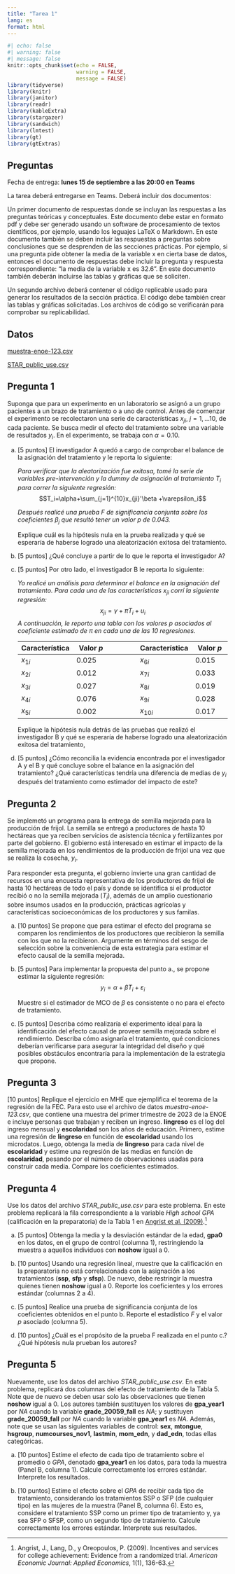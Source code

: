 ```yaml
---
title: "Tarea 1"
lang: es
format: html
---
```


```r
#| echo: false
#| warning: false 
#| message: false
knitr::opts_chunk$set(echo = FALSE,
                      warning = FALSE,
                      message = FALSE)
library(tidyverse)
library(knitr)
library(janitor)
library(readr)
library(kableExtra)
library(stargazer)
library(sandwich)
library(lmtest)
library(gt)
library(gtExtras)
```


## Preguntas

Fecha de entrega: **lunes 15 de septiembre a las 20:00 en Teams**

La tarea deberá entregarse en Teams. Deberá incluir dos documentos:

Un primer documento de respuestas donde se incluyan las respuestas a las preguntas teóricas y conceptuales. Este documento debe estar en formato pdf y debe ser generado usando un software de procesamiento de textos científicos, por ejemplo, usando los leguajes LaTeX o Markdown. En este documento también se deben incluir las respuestas a preguntas sobre conclusiones que se desprenden de las secciones prácticas. Por ejemplo, si una pregunta pide obtener la media de la variable x en cierta base de datos, entonces el documento de respuestas debe incluir la pregunta y respuesta correspondiente: “la media de la variable x es 32.6”. En este documento también deberán incluirse las tablas y gráficas que se soliciten.

Un segundo archivo deberá contener el código replicable usado para generar los resultados de la sección práctica. El código debe también crear las tablas y gráficas solicitadas. Los archivos de código se verificarán para comprobar su replicabilidad.

## Datos

[muestra-enoe-123.csv](../files/muestra-enoe-123.csv)

[STAR_public_use.csv](../files/STAR_public_use.csv)


## Pregunta 1

Suponga que para un experimento en un laboratorio se asignó a un grupo pacientes a un brazo de tratamiento o a uno de control. Antes de comenzar el experimento se recolectaron una serie de características $x_{ji}$, $j=1,\ldots 10$, de cada paciente. Se busca medir el efecto del tratamiento sobre una variable de resultados $y_i$. En el experimento, se trabaja con $\alpha=0.10$.

a. [5 puntos] El investigador A quedó a cargo de comprobar el balance de la asignación del tratamiento y le reporta lo siguiente:

    *Para verificar que la aleatorización fue exitosa, tomé la serie de variables pre-intervención y la dummy de asignación al tratamiento $T_i$ para correr la siguiente regresión:*
$$T_i=\alpha+\sum_{j=1}^{10}x_{ji}'\beta +\varepsilon_i$$

    *Después realicé una prueba $F$ de significancia conjunta sobre los coeficientes $\beta_j$ que resultó tener un valor $p$ de 0.043.*

    Explique cuál es la hipótesis nula en la prueba realizada y qué se esperaría de haberse logrado una aleatorización exitosa del tratamiento.

a. [5 puntos] ¿Qué concluye a partir de lo que le reporta el investigador A?

a. [5 puntos] Por otro lado, el investigador B le reporta lo siguiente:

    *Yo realicé un análisis para determinar el balance en la asignación del tratamiento. Para cada una de las características $x_{ji}$ corrí la siguiente regresión:*
$$x_{ji}=\gamma+\pi T_i+u_i$$
*A continuación, le reporto una tabla con los valores p asociados al coeficiente estimado de $\pi$ en cada una de las 10 regresiones.*

    | **Característica** |	**Valor $p$** || **Característica** |	**Valor $p$**
    |--- | --- |---|---|---|
    | $x_{1i}$	| 0.025 | |$x_{6i}$	| 0.015 |
    | $x_{2i}$	| 0.012 | |$x_{7i}$	| 0.033 |
    | $x_{3i}$	| 0.027 | |$x_{8i}$	| 0.019 |
    | $x_{4i}$	| 0.076 | |$x_{9i}$	| 0.028 |
    | $x_{5i}$	| 0.002 | |$x_{10i}$	| 0.017 |
    
    Explique la hipótesis nula detrás de las pruebas que realizó el investigador B y qué se esperaría de haberse logrado una aleatorización exitosa del tratamiento,

a. [5 puntos] ¿Cómo reconcilia la evidencia encontrada por el investigador A y el B y qué concluye sobre el balance en la asignación del tratamiento? ¿Qué características tendría una diferencia de medias de $y_i$ después del tratamiento como estimador del impacto de este?


## Pregunta 2

Se implemetó un programa para la entrega de semilla mejorada para la producción de frijol. La semilla se entregó a productores de hasta 10 hectáreas que ya reciben servicios de asistencia técnica y fertilizantes por parte del gobierno. El gobierno está interesado en estimar el impacto de la semilla mejorada en los rendimientos de la producción de frijol una vez que se realiza la cosecha, $y_i$.

Para responder esta pregunta, el gobierno invierte una gran cantidad de recursos en una encuesta representativa de los productores de frijol de hasta 10 hectáreas de todo el país y donde se identifica si el productor recibió o no la semilla mejorada ($T_i$), además de un amplio cuestionario sobre insumos usados en la producción, prácticas agrícolas y características socioeconómicas de los productores y sus familas.

a. [10 puntos] Se propone que para estimar el efecto del programa se comparen los rendimientos de los productores que recibieron la semilla con los que no la recibieron. Argumente en términos del sesgo de selección sobre la conveniencia de esta estrategia para estimar el efecto causal de la semilla mejorada.

a. [5 puntos] Para implementar la propuesta del punto a., se propone estimar la siguiente regresión: $$ y_i = \alpha + \beta T_i + \varepsilon_i $$

    Muestre si el estimador de MCO de $\beta$ es consistente o no para el efecto de tratamiento.

a. [5 puntos] Describa cómo realizaría el experimento ideal para la identificación del efecto causal de proveer semilla mejorada sobre el rendimiento. Describa cómo asignaría el tratamiento, qué condiciones deberían verificarse para asegurar la integridad del diseño y qué posibles obstáculos encontraría para la implementación de la estrategia que propone.


## Pregunta 3

[10 puntos] Replique el ejercicio en MHE que ejemplifica el teorema de la regresión de la FEC. Para esto use el archivo de datos *muestra-enoe-123.csv*, que contiene una muestra del primer trimestre de 2023 de la ENOE e incluye personas que trabajan y reciben un ingreso. **lingreso** es el log del ingreso mensual y **escolaridad** son los años de educación. Primero, estime una regresión de **lingreso** en función de **escolaridad** usando los microdatos. Luego, obtenga la media de **lingreso** para cada nivel de **escolaridad** y estime una regresión de las medias en función de **escolaridad**, pesando por el número de observaciones usadas para construir cada media. Compare los coeficientes estimados.


## Pregunta 4

Use los datos del archivo *STAR_public_use.csv* para este problema. En este problema replicará la fila correspondiente a la variable *High school GPA* (calificación en la preparatoria) de la Tabla 1 en [Angrist et al. (2009)](https://pubs.aeaweb.org/doi/pdfplus/10.1257/app.1.1.136).[^1]
  
[^1]: Angrist, J., Lang, D., y Oreopoulos, P. (2009). Incentives and services for college achievement: Evidence from a randomized trial. *American Economic Journal: Applied Economics*, 1(1), 136-63.

a. [5 puntos] Obtenga la media y la desviación estándar de la edad, **gpa0** en los datos, en el grupo de control (columna 1), restringiendo la muestra a aquellos individuos con **noshow** igual a 0.

a. [10 puntos] Usando una regresión lineal, muestre que la calificación en la preparatoria no está correlacionada con la asignación a los tratamientos (**ssp**, **sfp** y **sfsp**). De nuevo, debe restringir la muestra quienes tienen **noshow** igual a 0. Reporte los coeficientes y los errores estándar (columnas 2 a 4).

a. [5 puntos] Realice una prueba de significancia conjunta de los coeficientes obtenidos en el punto b. Reporte el estadístico $F$ y el valor $p$ asociado (columna 5).

a. [10 puntos] ¿Cuál es el propósito de la prueba F realizada en el punto c.? ¿Qué hipótesis nula prueban los autores?

## Pregunta 5

Nuevamente, use los datos del archivo *STAR_public_use.csv*. En este problema, replicará dos columnas del efecto de tratamiento de la Tabla 5. Note que de nuevo se deben usar solo las observaciones que tienen **noshow** igual a 0. Los autores también sustituyen los valores de **gpa_year1** por *NA* cuando la variable **grade_20059_fall** es *NA*; y sustituyen **grade_20059_fall** por *NA* cuando la variable **gpa_year1** es *NA.* Además, note que se usan las siguientes variables de control: **sex**, **mtongue**, **hsgroup**, **numcourses_nov1**, **lastmin**, **mom_edn**, y **dad_edn**, todas ellas categóricas.

a. [10 puntos] Estime el efecto de cada tipo de tratamiento sobre el promedio o *GPA*, denotado **gpa_year1** en los datos, para toda la muestra (Panel B, columna 1). Calcule correctamente los errores estándar. Interprete los resultados.

a. [10 puntos] Estime el efecto sobre el *GPA* de recibir cada tipo de tratamiento, considerando los tratamientos SSP o SFP (de cualquier tipo) en las mujeres de la muestra (Panel B, columna 6). Esto es, considere el tratamiento SSP como un primer tipo de tratamiento y, ya sea SFP o SFSP, como un segundo tipo de tratamiento. Calcule correctamente los errores estándar. Interprete sus resultados.
